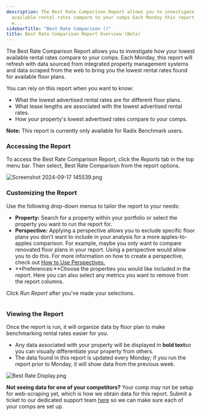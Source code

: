 ```yaml
---
description: The Best Rate Comparison Report allows you to investigate how your lowest
  available rental rates compare to your comps Each Monday this report will refresh
  w...
sidebarTitle: "Best Rate Comparison ()"
title: Best Rate Comparison Report Overview (Beta)
---
```


The Best Rate Comparison Report allows you to investigate how your lowest available rental rates compare to your comps. Each Monday, this report will refresh with data sourced from integrated property management systems and data scraped from the web to bring you the lowest rental rates found for available floor plans.


You can rely on this report when you want to know:


* What the lowest advertised rental rates are for different floor plans.
* What lease lengths are associated with the lowest advertised rental rates.
* How your property's lowest advertised rates compare to your comps.



**Note:** This report is currently only available for Radix Benchmark users. 



### Accessing the Report


To access the Best Rate Comparison Report, click the *Reports* tab in the top menu bar. Then select, Best Rate Comparison from the report options. 


<Frame caption="Overview of available property reports in the Radix platform.">
  <img src="/images/radix/f01faf4c4df36a50f3046ca890dc8c62439e638c.png" alt="Screenshot 2024-09-17 145539.png" />
</Frame>


### Customizing the Report


Use the following drop-down menus to tailor the report to your needs:


* **Property:** Search for a property within your portfolio or select the property you want to run the report for.
* **Perspective:** Applying a perspective allows you to exclude specific floor plans you don't want to include in your analysis for a more apples-to-apples comparison. For example, maybe you only want to compare renovated floor plans in your report. Using a perspective would allow you to do this. For more information on how to create a perspective, check out [How to Use Perspectives.](../evaluating-your-portfolio-s-performance/how-to-use-perspectives.mdx)
* **Preferences:**Choose the properties you would like included in the report. Here you can also select any metrics you want to remove from the report columns.


Click *Run Report* after you've made your selections. 


<Frame caption="User interface for generating the Best Rate Comparison report with filters.">
  <img src="/images/radix/4cef084397b5553a09b04a333e4d3c69a9d8c3b6.png" alt="" />
</Frame>


### Viewing the Report


Once the report is run, it will organize data by floor plan to make benchmarking rental rates easier for you.


* Any data associated with your property will be displayed in **bold text**so you can visually differentiate your property from others.
* The data found in this report is updated every Monday; if you run the report prior to Monday, it will show data from the previous week.


<Frame caption="Best Rate Comparison report displaying rental prices and lease terms for various properties.">
  <img src="/images/radix/d589a8e60b3ee558c1efa409d2192412d0b2db1c.png" alt="Best Rate Display.png" />
</Frame>



**Not seeing data for one of your competitors?** Your comp may not be setup for web-scraping yet, which is how we obtain data for this report. Submit a ticket to our dedicated support team [here](https://help.radix.com/hc/en-us/requests/new) so we can make sure each of your comps are set up.